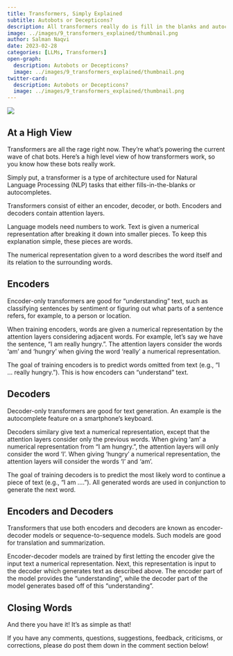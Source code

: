 ```yaml
---
title: Transformers, Simply Explained
subtitle: Autobots or Decepticons?
description: All transformers really do is fill in the blanks and autocomplete.
image: ../images/9_transformers_explained/thumbnail.png
author: Salman Naqvi
date: 2023-02-28
categories: [LLMs, Transformers]
open-graph:
  description: Autobots or Decepticons?
  image: ../images/9_transformers_explained/thumbnail.png
twitter-card:
  description: Autobots or Decepticons?
  image: ../images/9_transformers_explained/thumbnail.png
---
```


![](../images/9_transformers_explained/thumbnail.png){fig-alt="A picture of Transformers — the ones that transform from a robot into cars — posing as English alphabets."}

## At a High View

Transformers are all the rage right now. They're what's powering the current wave of chat bots. Here's a high level view of how transformers work, so you know how these bots really work.

Simply put, a transformer is a type of architecture used for Natural Language Processing (NLP) tasks that either fills-in-the-blanks or autocompletes.

Transformers consist of either an encoder, decoder, or both. Encoders and decoders contain attention layers.

Language models need numbers to work. Text is given a numerical representation after breaking it down into smaller pieces. To keep this explanation simple, these pieces are words.

The numerical representation given to a word describes the word itself and its relation to the surrounding words.

## Encoders

Encoder-only transformers are good for "understanding" text, such as classifying sentences by sentiment or figuring out what parts of a sentence refers, for example, to a person or location.

When training encoders, words are given a numerical representation by the attention layers considering adjacent words. For example, let's say we have the sentence, "I am really hungry.". The attention layers consider the words 'am' and 'hungry' when giving the word 'really' a numerical representation.

The goal of training encoders is to predict words omitted from text (e.g., "I ... really hungry."). This is how encoders can "understand" text.

## Decoders

Decoder-only transformers are good for text generation. An example is the autocomplete feature on a smartphone's keyboard.

Decoders similary give text a numerical representation, except that the attention layers consider only the previous words. When giving 'am' a numerical representation from "I am hungry.", the attention layers will only consider the word 'I'. When giving 'hungry' a numerical representation, the attention layers will consider the words 'I' and 'am'.

 The goal of training decoders is to predict the most likely word to continue a piece of text (e.g., "I am ...."). All generated words are used in conjunction to generate the next word.

## Encoders and Decoders

Transformers that use both encoders and decoders are known as encoder-decoder models or sequence-to-sequence models. Such models are good for translation and summarization.

Encoder-decoder models are trained by first letting the encoder give the input text a numerical representation. Next, this representation is input to the decoder which generates text as described above. The encoder part of the model provides the "understanding", while the decoder part of the model generates based off of this "understanding".

## Closing Words

And there you have it! It's as simple as that!

If you have any comments, questions, suggestions, feedback, criticisms, or corrections, please do post them down in the comment section below!